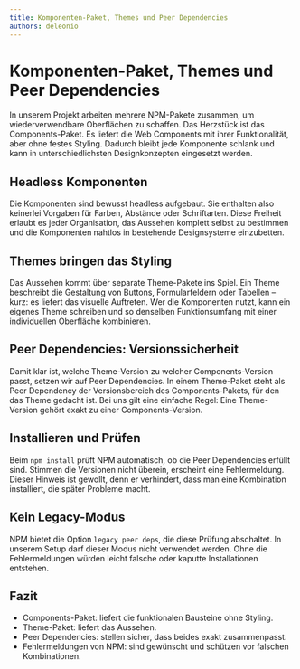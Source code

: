 ```yaml
---
title: Komponenten-Paket, Themes und Peer Dependencies
authors: deleonio
---
```


# Komponenten-Paket, Themes und Peer Dependencies

In unserem Projekt arbeiten mehrere NPM-Pakete zusammen, um wiederverwendbare Oberflächen zu schaffen. Das Herzstück ist das Components-Paket. Es liefert die Web Components mit ihrer Funktionalität, aber ohne festes Styling. Dadurch bleibt jede Komponente schlank und kann in unterschiedlichsten Designkonzepten eingesetzt werden.

## Headless Komponenten

Die Komponenten sind bewusst headless aufgebaut. Sie enthalten also keinerlei Vorgaben für Farben, Abstände oder Schriftarten. Diese Freiheit erlaubt es jeder Organisation, das Aussehen komplett selbst zu bestimmen und die Komponenten nahtlos in bestehende Designsysteme einzubetten.

## Themes bringen das Styling

Das Aussehen kommt über separate Theme-Pakete ins Spiel. Ein Theme beschreibt die Gestaltung von Buttons, Formularfeldern oder Tabellen – kurz: es liefert das visuelle Auftreten. Wer die Komponenten nutzt, kann ein eigenes Theme schreiben und so denselben Funktionsumfang mit einer individuellen Oberfläche kombinieren.

## Peer Dependencies: Versionssicherheit

Damit klar ist, welche Theme-Version zu welcher Components-Version passt, setzen wir auf Peer Dependencies. In einem Theme-Paket steht als Peer Dependency der Versionsbereich des Components-Pakets, für den das Theme gedacht ist. Bei uns gilt eine einfache Regel: Eine Theme-Version gehört exakt zu einer Components-Version.

## Installieren und Prüfen

Beim `npm install` prüft NPM automatisch, ob die Peer Dependencies erfüllt sind. Stimmen die Versionen nicht überein, erscheint eine Fehlermeldung. Dieser Hinweis ist gewollt, denn er verhindert, dass man eine Kombination installiert, die später Probleme macht.

## Kein Legacy-Modus

NPM bietet die Option `legacy peer deps`, die diese Prüfung abschaltet. In unserem Setup darf dieser Modus nicht verwendet werden. Ohne die Fehlermeldungen würden leicht falsche oder kaputte Installationen entstehen.

## Fazit

- Components-Paket: liefert die funktionalen Bausteine ohne Styling.
- Theme-Paket: liefert das Aussehen.
- Peer Dependencies: stellen sicher, dass beides exakt zusammenpasst.
- Fehlermeldungen von NPM: sind gewünscht und schützen vor falschen Kombinationen.
